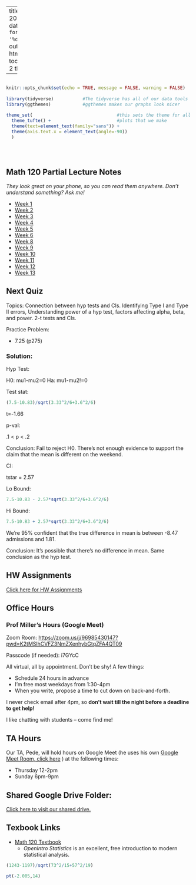 
---
title: "Math 120 Fall 2020 Homepage"
date: "Updated: `r format(Sys.time(), '%d %B, %Y')`"
output: 
  html_document:
    toc: true
    toc_depth: 2
    theme: yeti

      
  
---

```r

                                                                          #
knitr::opts_chunk$set(echo = TRUE, message = FALSE, warning = FALSE)      #
                                                                          #
library(tidyverse)           #The tidyverse has all of our data tools     #
library(ggthemes)            #ggthemes makes our graphs look nicer        #
                                                                          # 
theme_set(                                #this sets the theme for all    #
  theme_tufte() +                         #plots that we make             #
  theme(text=element_text(family="sans")) + 
  theme(axis.text.x = element_text(angle=-90))                            #
  )                                                                       #
                                                                          #
                                                                          #
                                                                          #

```

## Math 120 Partial Lecture Notes
*They look great on your phone, so you can read them anywhere.    Don't understand something?  Ask me!*

- [Week 1](https://millera2.github.io/Math-120-C/Math-120-Lec-01.html)
- [Week 2](https://millera2.github.io/Math-120-C/Math-120-Lec-02.html)
- [Week 3](https://millera2.github.io/Math-120-C/Math-120-Lec-03.html)
- [Week 4](https://millera2.github.io/Math-120-C/Math-120-Lec-04.html)
- [Week 5](https://millera2.github.io/Math-120-C/Math-120-Lec-05.html)
- [Week 6](https://millera2.github.io/Math-120-C/Math-120-Lec-06.html)
- [Week 8](https://millera2.github.io/Math-120-C/Math-120-Lec-07.html)
- [Week 9](https://millera2.github.io/Math-120-C/Math-120-Lec-09.html)
- [Week 10](https://millera2.github.io/Math-120-C/Math-120-Lec-10.html)
- [Week 11](https://millera2.github.io/Math-120-C/Math-120-Lec-11.html)
- [Week 12](https://millera2.github.io/Math-120-C/Math-120-Lec-12.html)
- [Week 13](https://millera2.github.io/Math-120-C/Math-120-Lec-13.html)


## Next Quiz

Topics:  Connection between hyp tests and CIs.  Identifying Type I and Type II errors, Understanding power of a hyp test, factors affecting alpha, beta, and power.  2-t tests and CIs.

Practice Problem:

- 7.25 (p275)

### Solution:

Hyp Test:

H0:  mu1-mu2=0
Ha:  mu1-mu2!=0

Test stat:

```r
(7.5-10.83)/sqrt(3.33^2/6+3.6^2/6)
```

t=-1.66

p-val:

   .1 < p < .2
   
Conclusion:  Fail to reject H0.  There's not enough evidence to support the claim that the mean is different on the weekend.   

CI:

tstar = 2.57

Lo Bound:

```r
7.5-10.83 - 2.57*sqrt(3.33^2/6+3.6^2/6)
```
Hi Bound:
```r
7.5-10.83 + 2.57*sqrt(3.33^2/6+3.6^2/6)

```

We're 95% confident that the true difference in mean is between -8.47 admissions and 1.81.

Conclusion:  It's possible that there's no difference in mean.  Same conclusion as the hyp test.



## HW Assignments

[Click here for HW Assignments](https://millera2.github.io/Math-120-C/HW.html)



## Office Hours 

### Prof Miller's Hours (Google Meet)

Zoom Room:  [https://zoom.us/j/96985430147?pwd=K2tMSlhCVFZ3NmZXenhybGtqZFA4QT09](https://zoom.us/j/96985430147?pwd=K2tMSlhCVFZ3NmZXenhybGtqZFA4QT09)

Passcode (if needed): i7GYcC

All virtual, all by appointment.  Don't be shy!  A few things:

- Schedule 24 hours in advance
- I'm free most weekdays from 1:30-4pm
- When you write, propose a time to cut down on back-and-forth.

I never check email after 4pm, so **don't wait till the night before a deadline to get help!**  

I like chatting with students -- come find me!



## TA Hours

Our TA, Pede, will hold hours on Google Meet (he uses his own [Google Meet Room, click here](https://meet.google.com/gjf-ecsw-ysd?hs=151) ) at the following times:

- Thursday 12-2pm
- Sunday 6pm-9pm








## Shared Google Drive Folder:

[Click here to visit our shared drive.](https://drive.google.com/drive/folders/1iTP3k6vpQrV1moJAR3XQrFd4U-c6J3GZ?usp=sharing)


## Texbook Links

- [Math 120 Textbook](https://www.openintro.org/book/os/)
  - *OpenIntro Statistics* is an excellent, free introduction to modern statistical analysis.
  

```r
(1243-1197)/sqrt(73^2/15+57^2/19)
```
```r
pt(-2.005,14)
```

